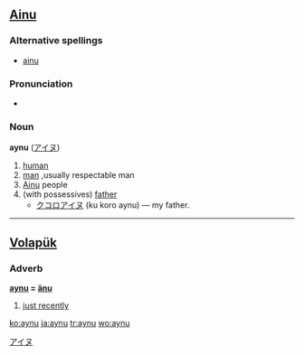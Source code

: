==[[Ainu]]==

===Alternative spellings===
* [[ainu]]

===Pronunciation===
*{{IPA|/?ajnu/}}

===Noun===
'''aynu''' ([[アイヌ]])

# [[human]]
# [[man]] ,usually respectable man
# [[Ainu]] people
# (with possessives) [[father]]
#* [[クコロ]][[アイヌ]] (ku koro aynu) &mdash; my father.

[[Category:Ainu nouns|アイヌ]]

----

==[[Volapük]]==

===Adverb===
'''[[aynu]] = [[änu]]'''

# [[just recently]]

[[ko:aynu]]
[[ja:aynu]]
[[tr:aynu]]
[[wo:aynu]]